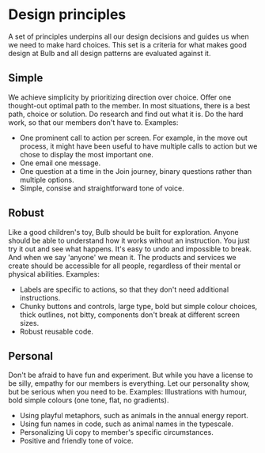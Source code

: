 
<Meta title="Principles/Simple, robust and personal" />

# Design principles

A set of principles underpins all our design decisions and guides us when we need to make hard choices. This set is a criteria for what makes good design at Bulb and all design patterns are evaluated against it.

## Simple

We achieve simplicity by prioritizing direction over choice. Offer one thought-out optimal path to the member. In most situations, there is a best path, choice or solution. Do research and find out what it is. Do the hard work, so that our members don't have to. Examples:

- One prominent call to action per screen. For example, in the move out process, it might have been useful to have multiple calls to action but we chose to display the most important one.
- One email one message.
- One question at a time in the Join journey, binary questions rather than multiple options.
- Simple, consise and straightforward tone of voice.

## Robust

Like a good children's toy, Bulb should be built for exploration. Anyone should be able to understand how it works without an instruction. You just try it out and see what happens. It's easy to undo and impossible to break. And when we say 'anyone' we mean it. The products and services we create should be accessible for all people, regardless of their mental or physical abilities. Examples:

- Labels are specific to actions, so that they don't need additional instructions.
- Chunky buttons and controls, large type, bold but simple colour choices, thick outlines, not bitty, components don't break at different screen sizes.
- Robust reusable code.

## Personal

Don't be afraid to have fun and experiment. But while you have a license to be silly, empathy for our members is everything. Let our personality show, but be serious when you need to be. Examples: Illustrations with humour, bold simple colours (one tone, flat, no gradients).

- Using playful metaphors, such as animals in the annual energy report.
- Using fun names in code, such as animal names in the typescale.
- Personalizing Ui copy to member's specific circumstances.
- Positive and friendly tone of voice.


